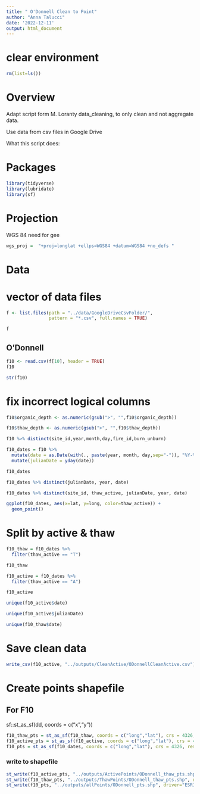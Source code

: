 ```yaml
---
title: " O'Donnell Clean to Point"
author: "Anna Talucci"
date: '2022-12-11'
output: html_document
---
```



# clear environment
```r
rm(list=ls())
```

# Overview

Adapt script form M. Loranty data_cleaning, to only clean and not aggregate data. 

Use data from csv files in Google Drive

What this script does:


# Packages

```r
library(tidyverse)
library(lubridate)
library(sf)
```
# Projection

WGS 84 need for gee
```r
wgs_proj =  "+proj=longlat +ellps=WGS84 +datum=WGS84 +no_defs "
```

# Data

# vector of data files
```r
f <- list.files(path = "../data/GoogleDriveCsvFolder/",
                pattern = "*.csv", full.names = TRUE)
```

```r
f
```



## O'Donnell
```r
f10 <- read.csv(f[10], header = TRUE)
f10
```
```r
str(f10)
```
# fix incorrect logical columns
```r
f10$organic_depth <- as.numeric(gsub(">", "",f10$organic_depth))

f10$thaw_depth <- as.numeric(gsub(">", "",f10$thaw_depth))

f10 %>% distinct(site_id,year,month,day,fire_id,burn_unburn)

```

```r
f10_dates = f10 %>%
  mutate(date = as.Date(with(., paste(year, month, day,sep="-")), "%Y-%m-%d")) %>%
  mutate(julianDate = yday(date))

f10_dates
```


```r
f10_dates %>% distinct(julianDate, year, date)
```
```r
f10_dates %>% distinct(site_id, thaw_active, julianDate, year, date)
```

```r
ggplot(f10_dates, aes(x=lat, y=long, color=thaw_active)) +
  geom_point()
```


# Split by active & thaw
```r
f10_thaw = f10_dates %>% 
  filter(thaw_active == "T") 

f10_thaw

f10_active = f10_dates %>% 
  filter(thaw_active == "A") 

f10_active
```
```r
unique(f10_active$date)
```
```r
unique(f10_active$julianDate)
```

```r
unique(f10_thaw$date)
```

# Save clean data
```r
write_csv(f10_active, "../outputs/CleanActive/ODonnellCleanActive.csv")
```



# Create points shapefile

## For F10
sf::st_as_sf(dd, coords = c("x","y"))
```r
f10_thaw_pts = st_as_sf(f10_thaw, coords = c("long","lat"), crs = 4326, remove = FALSE)
f10_active_pts = st_as_sf(f10_active, coords = c("long","lat"), crs = 4326, remove = FALSE)
f10_pts = st_as_sf(f10_dates, coords = c("long","lat"), crs = 4326, remove = FALSE)
```


### write to shapefile
```r
st_write(f10_active_pts, "../outputs/ActivePoints/ODonnell_thaw_pts.shp", driver="ESRI Shapefile")
st_write(f10_thaw_pts, "../outputs/ThawPoints/ODonnell_thaw_pts.shp", driver="ESRI Shapefile")
st_write(f10_pts, "../outputs/allPoints/ODonnell_pts.shp", driver="ESRI Shapefile")
```
